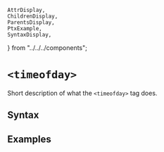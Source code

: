     AttrDisplay,
    ChildrenDisplay,
    ParentsDisplay,
    PtxExample,
    SyntaxDisplay,
} from "../../../components";

# `<timeofday>`

Short description of what the `<timeofday>` tag does.

## Syntax

<SyntaxDisplay name="timeofday" />

## Examples

    
